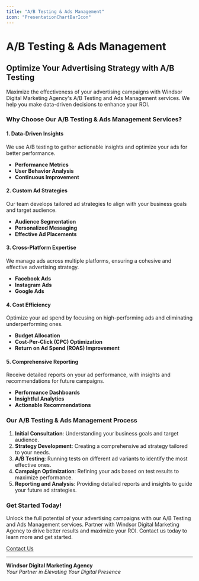 ```yaml
---
title: "A/B Testing & Ads Management"
icon: "PresentationChartBarIcon"
---
```


# A/B Testing & Ads Management

## Optimize Your Advertising Strategy with A/B Testing

Maximize the effectiveness of your advertising campaigns with Windsor Digital Marketing Agency's A/B Testing and Ads Management services. We help you make data-driven decisions to enhance your ROI.

### Why Choose Our A/B Testing & Ads Management Services?

#### 1. **Data-Driven Insights**
We use A/B testing to gather actionable insights and optimize your ads for better performance.

- **Performance Metrics**
- **User Behavior Analysis**
- **Continuous Improvement**

#### 2. **Custom Ad Strategies**
Our team develops tailored ad strategies to align with your business goals and target audience.

- **Audience Segmentation**
- **Personalized Messaging**
- **Effective Ad Placements**

#### 3. **Cross-Platform Expertise**
We manage ads across multiple platforms, ensuring a cohesive and effective advertising strategy.

- **Facebook Ads**
- **Instagram Ads**
- **Google Ads**

#### 4. **Cost Efficiency**
Optimize your ad spend by focusing on high-performing ads and eliminating underperforming ones.

- **Budget Allocation**
- **Cost-Per-Click (CPC) Optimization**
- **Return on Ad Spend (ROAS) Improvement**

#### 5. **Comprehensive Reporting**
Receive detailed reports on your ad performance, with insights and recommendations for future campaigns.

- **Performance Dashboards**
- **Insightful Analytics**
- **Actionable Recommendations**

### Our A/B Testing & Ads Management Process

1. **Initial Consultation**: Understanding your business goals and target audience.
2. **Strategy Development**: Creating a comprehensive ad strategy tailored to your needs.
3. **A/B Testing**: Running tests on different ad variants to identify the most effective ones.
4. **Campaign Optimization**: Refining your ads based on test results to maximize performance.
5. **Reporting and Analysis**: Providing detailed reports and insights to guide your future ad strategies.


### Get Started Today!

Unlock the full potential of your advertising campaigns with our A/B Testing and Ads Management services. Partner with Windsor Digital Marketing Agency to drive better results and maximize your ROI. Contact us today to learn more and get started.

[Contact Us](mailto:ideariver.hope@gmail.com)

---

**Windsor Digital Marketing Agency**  
*Your Partner in Elevating Your Digital Presence*
